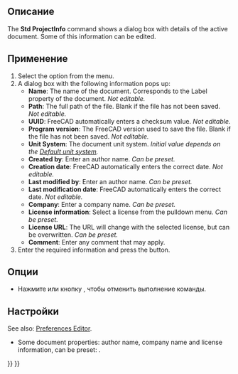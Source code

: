 <languages/>

{{Docnav/ru
|[[Std_MergeProjects/ru|Команда "Объединить проект..."]]
|[[Std_Print/ru|Команда "Печать"]]
|[[Std_File_Menu/ru|Меню "Файл"]]
|IconL=Std_MergeProjects.svg
|IconR=Std_Print.svg
|IconC=Freecad.svg
}}

<div class="mw-translate-fuzzy">
{{GuiCommand/ru
|Name=Std ProjectInfo
|Name/ru=Std ProjectInfo
|MenuLocation=Файл → Информация о проекте
|Workbenches=All
|SeeAlso=[[Std_New/ru|Std New]]
}}
</div>

<span id="Description"></span>
==Описание==

The '''Std ProjectInfo''' command shows a dialog box with details of the active document. Some of this information can be edited.

<span id="Usage"></span>
==Применение==

# Select the {{MenuCommand|File → [[Image:Std_ProjectInfo.svg|16px]] Document information...}} option from the menu.
# A dialog box with the following information pops up:
#* '''Name''': The name of the document. Corresponds to the Label property of the document. ''Not editable.''
#* '''Path''': The full path of the file. Blank if the file has not been saved. ''Not editable.''
#* '''UUID''': FreeCAD automatically enters a checksum value. ''Not editable.''
#* '''Program version''': The FreeCAD version used to save the file. Blank if the file has not been saved. ''Not editable.''
#* '''Unit System''': The document unit system. ''Initial value depends on the [[Preferences_Editor#General_2|Default unit system]].'' {{Version|1.0}}
#* '''Created by''': Enter an author name. ''Can be preset.''
#* '''Creation date''': FreeCAD automatically enters the correct date. ''Not editable.''
#* '''Last modified by''': Enter an author name. ''Can be preset.''
#* '''Last modification date''': FreeCAD automatically enters the correct date. ''Not editable.''
#* '''Company''': Enter a company name. ''Can be preset.''
#* '''License information''': Select a license from the pulldown menu. ''Can be preset.''
#* '''License URL''': The URL will change with the selected license, but can be overwritten. ''Can be preset.''
#* '''Comment''': Enter any comment that may apply.
# Enter the required information and press the {{Button|OK}} button.

<span id="Options"></span>
==Опции==

* Нажмите {{KEY|Esc}} или кнопку {{Button|Отмена}}, чтобы отменить выполнение команды.

<span id="Preferences"></span>
==Настройки==

See also: [[Preferences_Editor|Preferences Editor]].

* Some document properties: author name, company name and license information, can be preset: {{MenuCommand|Edit → Preferences... → General → Document → Authoring and License}}.


{{Docnav/ru
|[[Std_MergeProjects/ru|Команда "Объединить проект..."]]
|[[Std_Print/ru|Команда "Печать"]]
|[[Std_File_Menu/ru|Меню "Файл"]]
|IconL=Std_MergeProjects.svg
|IconR=Std_Print.svg
|IconC=Freecad.svg
}}

{{Std_Base_navi{{#translation:}}}}
{{Userdocnavi{{#translation:}}}}